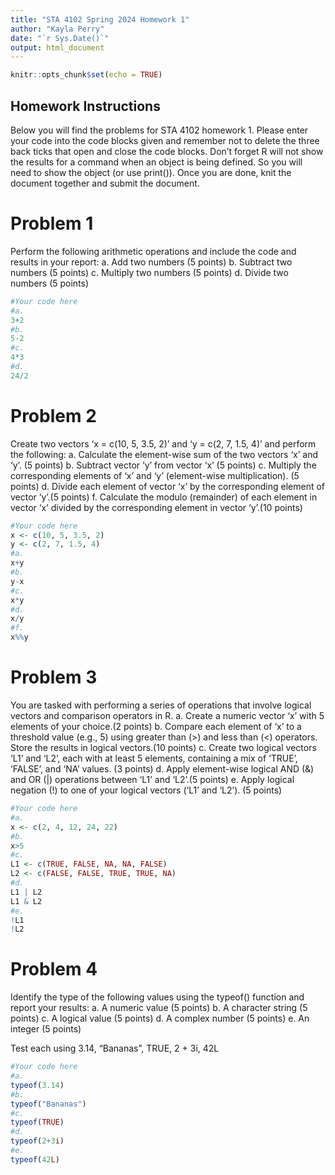 ```yaml
---
title: "STA 4102 Spring 2024 Homework 1"
author: "Kayla Perry"
date: "`r Sys.Date()`"
output: html_document
---
```


```r
knitr::opts_chunk$set(echo = TRUE)
```

## Homework Instructions

Below you will find the problems for STA 4102 homework 1. Please enter your code into the code blocks given and remember not to delete the three back ticks that open and close the code blocks. Don't forget R will not show the results for a command when an object is being defined. So you will need to show the object (or use print()). Once you are done, knit the document together and submit the document.

# Problem 1

Perform the following arithmetic operations and include the code and results in your report:
a. Add two numbers (5 points)
b. Subtract two numbers (5 points)
c. Multiply two numbers (5 points)
d. Divide two numbers (5 points)
```r
#Your code here
#a.
3+2
#b.
5-2
#c. 
4*3
#d.
24/2

```

# Problem 2

Create two vectors 'x = c(10, 5, 3.5, 2)' and 'y = c(2, 7, 1.5, 4)' and perform the following:
a. Calculate the element-wise sum of the two vectors 'x' and 'y'. (5 points)
b. Subtract vector 'y' from vector 'x' (5 points)
c. Multiply the corresponding elements of 'x' and 'y' (element-wise multiplication). (5 points)
d. Divide each element of vector 'x' by the corresponding element of vector 'y'.(5 points)
f. Calculate the modulo (remainder) of each element in vector 'x' divided by the corresponding element in vector 'y'.(10 points)
```r
#Your code here
x <- c(10, 5, 3.5, 2)
y <- c(2, 7, 1.5, 4)
#a.
x+y
#b.
y-x
#c.
x*y
#d. 
x/y
#f.
x%%y
```

# Problem 3

You are tasked with performing a series of operations that involve logical vectors and comparison operators in R.
a. Create a numeric vector 'x' with 5 elements of your choice.(2 points)
b. Compare each element of 'x' to a threshold value (e.g., 5) using greater than (>) and less than (<) operators. Store the results in logical vectors.(10 points)
c. Create two logical vectors 'L1' and 'L2', each with at least 5 elements, containing a mix of 'TRUE', 'FALSE', and 'NA' values. (3 points)
d. Apply element-wise logical AND (&) and OR (|) operations between 'L1' and 'L2'.(5 points)
e. Apply logical negation (!) to one of your logical vectors ('L1' and 'L2'). (5 points)
```r
#Your code here
#a.
x <- c(2, 4, 12, 24, 22)
#b.
x>5
#c.
L1 <- c(TRUE, FALSE, NA, NA, FALSE)
L2 <- c(FALSE, FALSE, TRUE, TRUE, NA)
#d. 
L1 | L2
L1 & L2
#e.
!L1
!L2
```

# Problem 4

Identify the type of the following values using the typeof() function and report your results:
a. A numeric value (5 points)
b. A character string (5 points)
c. A logical value (5 points)
d. A complex number (5 points)
e. An integer (5 points)

Test each using 3.14, "Bananas", TRUE, 2 + 3i, 42L
```r
#Your code here
#a.
typeof(3.14)
#b.
typeof("Bananas")
#c.
typeof(TRUE)
#d.
typeof(2+3i)
#e.
typeof(42L)
```
